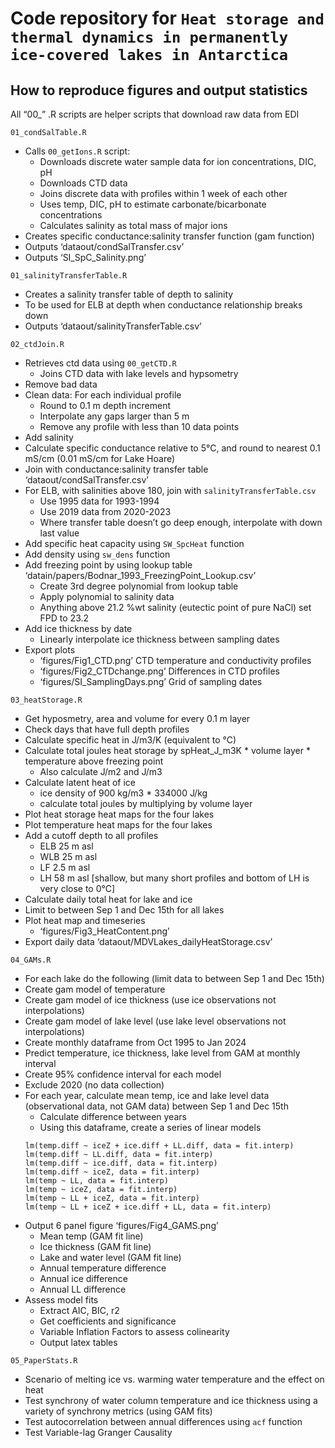 # Code repository for `Heat storage and thermal dynamics in permanently ice-covered lakes in Antarctica`

## How to reproduce figures and output statistics

All "00\_" .R scripts are helper scripts that download raw data from EDI

`01_condSalTable.R`

-   Calls `00_getIons.R` script:
    -   Downloads discrete water sample data for ion concentrations, DIC, pH
    -   Downloads CTD data
    -   Joins discrete data with profiles within 1 week of each other
    -   Uses temp, DIC, pH to estimate carbonate/bicarbonate concentrations
    -   Calculates salinity as total mass of major ions
-   Creates specific conductance:salinity transfer function (gam function)
-   Outputs 'dataout/condSalTransfer.csv'
-   Outputs 'SI_SpC_Salinity.png'

`01_salinityTransferTable.R`

-   Creates a salinity transfer table of depth to salinity
-   To be used for ELB at depth when conductance relationship breaks down
-   Outputs 'dataout/salinityTransferTable.csv'

`02_ctdJoin.R`

-   Retrieves ctd data using `00_getCTD.R`
    -   Joins CTD data with lake levels and hypsometry
-   Remove bad data
-   Clean data: For each individual profile
    -   Round to 0.1 m depth increment
    -   Interpolate any gaps larger than 5 m
    -   Remove any profile with less than 10 data points
-   Add salinity
-   Calculate specific conductance relative to 5°C, and round to nearest 0.1 mS/cm (0.01 mS/cm for Lake Hoare)
-   Join with conductance:salinity transfer table 'dataout/condSalTransfer.csv'
-   For ELB, with salinities above 180, join with `salinityTransferTable.csv`
    -   Use 1995 data for 1993-1994
    -   Use 2019 data from 2020-2023
    -   Where transfer table doesn't go deep enough, interpolate with down last value
-   Add specific heat capacity using `SW_SpcHeat` function
-   Add density using `sw_dens` function
-   Add freezing point by using lookup table 'datain/papers/Bodnar_1993_FreezingPoint_Lookup.csv'
    -   Create 3rd degree polynomial from lookup table
    -   Apply polynomial to salinity data
    -   Anything above 21.2 %wt salinity (eutectic point of pure NaCl) set FPD to 23.2
-   Add ice thickness by date
    -   Linearly interpolate ice thickness between sampling dates
-   Export plots
    -   'figures/Fig1_CTD.png' CTD temperature and conductivity profiles
    -   'figures/Fig2_CTDchange.png' Differences in CTD profiles
    -   'figures/SI_SamplingDays.png' Grid of sampling dates

`03_heatStorage.R`

-   Get hyposmetry, area and volume for every 0.1 m layer
-   Check days that have full depth profiles
-   Calculate specific heat in J/m3/K (equivalent to °C)
-   Calculate total joules heat storage by spHeat_J_m3K \* volume layer \* temperature above freezing point
    -   Also calculate J/m2 and J/m3
-   Calculate latent heat of ice
    -   ice density of 900 kg/m3 \* 334000 J/kg
    -   calculate total joules by multiplying by volume layer
-   Plot heat storage heat maps for the four lakes
-   Plot temperature heat maps for the four lakes
-   Add a cutoff depth to all profiles
    -   ELB 25 m asl
    -   WLB 25 m asl
    -   LF 2.5 m asl
    -   LH 58 m asl [shallow, but many short profiles and bottom of LH is very close to 0°C]
-   Calculate daily total heat for lake and ice
-   Limit to between Sep 1 and Dec 15th for all lakes
-   Plot heat map and timeseries
    -   'figures/Fig3_HeatContent.png'
-   Export daily data 'dataout/MDVLakes_dailyHeatStorage.csv'

`04_GAMs.R`

-   For each lake do the following (limit data to between Sep 1 and Dec 15th)
-   Create gam model of temperature
-   Create gam model of ice thickness (use ice observations not interpolations)
-   Create gam model of lake level (use lake level observations not interpolations)
-   Create monthly dataframe from Oct 1995 to Jan 2024
-   Predict temperature, ice thickness, lake level from GAM at monthly interval
-   Create 95% confidence interval for each model
-   Exclude 2020 (no data collection)
-   For each year, calculate mean temp, ice and lake level data (observational data, not GAM data) between Sep 1 and Dec 15th
    -   Calculate difference between years
    -   Using this dataframe, create a series of linear models
```         
lm(temp.diff ~ iceZ + ice.diff + LL.diff, data = fit.interp)
lm(temp.diff ~ LL.diff, data = fit.interp)
lm(temp.diff ~ ice.diff, data = fit.interp)
lm(temp.diff ~ iceZ, data = fit.interp)
lm(temp ~ LL, data = fit.interp)
lm(temp ~ iceZ, data = fit.interp)
lm(temp ~ LL + iceZ, data = fit.interp)
lm(temp ~ LL + iceZ + ice.diff + LL, data = fit.interp)
```
-   Output 6 panel figure 'figures/Fig4_GAMS.png'
    -   Mean temp (GAM fit line)
    -   Ice thickness (GAM fit line)
    -   Lake and water level (GAM fit line)
    -   Annual temperature difference
    -   Annual ice difference
    -   Annual LL difference
- Assess model fits
  - Extract AIC, BIC, r2
  - Get coefficients and significance
  - Variable Inflation Factors to assess colinearity 
  - Output latex tables
  
`05_PaperStats.R`

- Scenario of melting ice vs. warming water temperature and the effect on heat
- Test synchrony of water column temperature and ice thickness using a variety of synchrony metrics (using GAM fits)
- Test autocorrelation between annual differences using `acf` function
- Test Variable-lag Granger Causality
